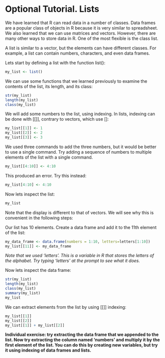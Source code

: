 Optional Tutorial. Lists
========================

We have learned that R can read data in a number of classes. Data frames are a popular class of objects in R because it is very similar to spreadsheet. We also learned that we can use matrices and vectors.
However, there are many other ways to store data in R. One of the most flexible is the class list.

A list is similar to a vector, but the elements can have different classes. For example, a list can contain numbers, characters, and even data frames.

Lets start by defining a list with the function list():

```{r}
my_list <- list()
```

We can use some functions that we learned previously to examine the contents of the list, its length, and its class:

```{r}
str(my_list)
length(my_list)
class(my_list)
```

We will add some numbers to the list, using indexing. In lists, indexing can be done with [[]], contrary to vectors, which use []:

```{r}
my_list[[1]] <- 1
my_list[[2]] <- 2
my_list[[3]] <- 3
```

We used three commands to add the three numbers, but it would be better to use a single command. Try adding a sequence of numbers to multiple elements of the list with a single command.

```{r}
my_list[[4:10]] <- 4:10
```

This produced an error. Try this instead:

```{r}
my_list[4:10] <- 4:10
```

Now lets inspect the list:

```{r}
my_list
```

Note that the display is different to that of vectors. We will see why this is convenient in the following steps:

Our list has 10 elements. Create a data frame and add it to the 11th element of the list:

```{r}
my_data_frame <- data.frame(numbers = 1:10, letters=letters[1:10])
my_list[[11]] <- my_data_frame
```

*Note that we used 'letters'. This is a variable in R that stores the letters of the alphabet. Try typing 'letters' at the prompt to see what it does.*

Now lets inspect the data frame:

```{r}
str(my_list)
length(my_list)
class(my_list)
summary(my_list)
my_list

```

We can extract elements from the list by using [[]] indexing:

```{r}
my_list[[1]]
my_list[[2]]
my_list[[1]] + my_list[[2]]
```

**Individual exercise: try extracting the data frame that we appended to the list. Now try extracting the column named 'numbers' and multiply it by the first element of the list. You can do this by creating new variables, but try it using indexing of data frames and lists.** 